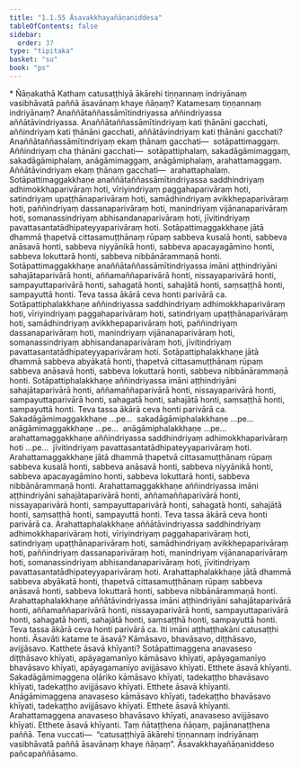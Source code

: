 ```yaml
---
title: "1.1.55 Āsavakkhayañāṇaniddesa"
tableOfContents: false
sidebar:
  order: 37
type: "tipitaka"
basket: "su"
book: "ps"
---
```



<DynamicBreadcrumb />

<Paragraph type="center" book="ps">
* Ñāṇakathā
</Paragraph>


<Division number="107" book="ps" bookNo="26" page="111">

<Paragraph number="632" book="ps">
Kathaṃ catusaṭṭhiyā ākārehi tiṇṇannaṃ indriyānaṃ vasibhāvatā paññā āsavānaṃ khaye ñāṇaṃ? Katamesaṃ tiṇṇannaṃ indriyānaṃ? Anaññātaññassāmītindriyassa aññindriyassa aññātāvindriyassa.
</Paragraph>

<Paragraph number="633" book="ps">
Anaññātaññassāmītindriyaṃ kati ṭhānāni gacchati, aññindriyaṃ kati ṭhānāni gacchati, aññātāvindriyaṃ kati ṭhānāni gacchati? Anaññātaññassāmītindriyaṃ ekaṃ ṭhānaṃ gacchati—  sotāpattimaggaṃ. Aññindriyaṃ cha ṭhānāni gacchati—  sotāpattiphalaṃ, sakadāgāmimaggaṃ, sakadāgāmiphalaṃ, anāgāmimaggaṃ, anāgāmiphalaṃ, arahattamaggaṃ. Aññātāvindriyaṃ ekaṃ ṭhānaṃ gacchati—  arahattaphalaṃ.
</Paragraph>

<Paragraph number="634" book="ps">
Sotāpattimaggakkhaṇe anaññātaññassāmītindriyassa saddhindriyaṃ adhimokkhaparivāraṃ hoti, vīriyindriyaṃ paggahaparivāraṃ hoti, satindriyaṃ upaṭṭhānaparivāraṃ hoti, samādhindriyaṃ avikkhepaparivāraṃ hoti, paññindriyaṃ dassanaparivāraṃ hoti, manindriyaṃ vijānanaparivāraṃ hoti, somanassindriyaṃ abhisandanaparivāraṃ hoti, jīvitindriyaṃ pavattasantatādhipateyyaparivāraṃ hoti. Sotāpattimaggakkhaṇe jātā dhammā ṭhapetvā cittasamuṭṭhānaṃ rūpaṃ sabbeva kusalā honti, sabbeva anāsavā honti, sabbeva niyyānikā honti, sabbeva apacayagāmino honti, sabbeva lokuttarā honti, sabbeva nibbānārammaṇā honti. Sotāpattimaggakkhaṇe anaññātaññassāmītindriyassa imāni aṭṭhindriyāni sahajātaparivārā honti, aññamaññaparivārā honti, nissayaparivārā honti, sampayuttaparivārā honti, sahagatā honti, sahajātā honti, saṃsaṭṭhā honti, sampayuttā honti. Teva tassa ākārā ceva honti parivārā ca.
</Paragraph>

<Paragraph number="635" book="ps">
Sotāpattiphalakkhaṇe aññindriyassa saddhindriyaṃ adhimokkhaparivāraṃ hoti, vīriyindriyaṃ paggahaparivāraṃ hoti, satindriyaṃ upaṭṭhānaparivāraṃ hoti, samādhindriyaṃ avikkhepaparivāraṃ hoti, paññindriyaṃ dassanaparivāraṃ hoti, manindriyaṃ vijānanaparivāraṃ hoti, somanassindriyaṃ abhisandanaparivāraṃ hoti, jīvitindriyaṃ pavattasantatādhipateyyaparivāraṃ hoti. Sotāpattiphalakkhaṇe jātā dhammā sabbeva abyākatā honti, ṭhapetvā cittasamuṭṭhānaṃ rūpaṃ sabbeva anāsavā honti, sabbeva lokuttarā honti, sabbeva nibbānārammaṇā honti. Sotāpattiphalakkhaṇe aññindriyassa imāni aṭṭhindriyāni sahajātaparivārā honti, aññamaññaparivārā honti, nissayaparivārā honti, sampayuttaparivārā honti, sahagatā honti, sahajātā honti, saṃsaṭṭhā honti, sampayuttā honti. Teva tassa ākārā ceva honti parivārā ca.
</Paragraph>

<Paragraph number="636" book="ps">
Sakadāgāmimaggakkhaṇe …pe…  sakadāgāmiphalakkhaṇe …pe…  anāgāmimaggakkhaṇe …pe…  anāgāmiphalakkhaṇe …pe…  arahattamaggakkhaṇe aññindriyassa saddhindriyaṃ adhimokkhaparivāraṃ hoti …pe…  jīvitindriyaṃ pavattasantatādhipateyyaparivāraṃ hoti. Arahattamaggakkhaṇe jātā dhammā ṭhapetvā cittasamuṭṭhānaṃ rūpaṃ sabbeva kusalā honti, sabbeva anāsavā honti, sabbeva niyyānikā honti, sabbeva apacayagāmino honti, sabbeva lokuttarā honti, sabbeva nibbānārammaṇā honti. Arahattamaggakkhaṇe aññindriyassa imāni aṭṭhindriyāni sahajātaparivārā honti, aññamaññaparivārā honti, nissayaparivārā honti, sampayuttaparivārā honti, sahagatā honti, sahajātā honti, saṃsaṭṭhā honti, sampayuttā honti. Teva tassa ākārā ceva honti parivārā ca.
</Paragraph>

<Paragraph number="637" book="ps">
Arahattaphalakkhaṇe aññātāvindriyassa saddhindriyaṃ adhimokkhaparivāraṃ hoti, vīriyindriyaṃ paggahaparivāraṃ hoti, satindriyaṃ upaṭṭhānaparivāraṃ hoti, samādhindriyaṃ avikkhepaparivāraṃ hoti, paññindriyaṃ dassanaparivāraṃ hoti, manindriyaṃ vijānanaparivāraṃ hoti, somanassindriyaṃ abhisandanaparivāraṃ hoti, jīvitindriyaṃ pavattasantatādhipateyyaparivāraṃ hoti. Arahattaphalakkhaṇe jātā dhammā sabbeva abyākatā honti, ṭhapetvā cittasamuṭṭhānaṃ rūpaṃ sabbeva anāsavā honti, sabbeva lokuttarā honti, sabbeva nibbānārammaṇā honti. Arahattaphalakkhaṇe aññātāvindriyassa imāni aṭṭhindriyāni sahajātaparivārā honti, aññamaññaparivārā honti, nissayaparivārā honti, sampayuttaparivārā honti, sahagatā honti, sahajātā honti, saṃsaṭṭhā honti, sampayuttā honti. Teva tassa ākārā ceva honti parivārā ca. Iti imāni aṭṭhaṭṭhakāni catusaṭṭhi honti.
</Paragraph>

<Paragraph number="638" book="ps">
<Emphasis>Āsavā</Emphasis>ti katame te āsavā? Kāmāsavo, bhavāsavo, diṭṭhāsavo, avijjāsavo. Katthete āsavā khīyanti? Sotāpattimaggena anavaseso diṭṭhāsavo khīyati, apāyagamanīyo kāmāsavo khīyati, apāyagamanīyo bhavāsavo khīyati, apāyagamanīyo avijjāsavo khīyati. Etthete āsavā khīyanti. Sakadāgāmimaggena oḷāriko kāmāsavo khīyati, tadekaṭṭho bhavāsavo khīyati, tadekaṭṭho avijjāsavo khīyati. Etthete āsavā khīyanti. Anāgāmimaggena anavaseso kāmāsavo khīyati, tadekaṭṭho bhavāsavo khīyati, tadekaṭṭho avijjāsavo khīyati. Etthete āsavā khīyanti. Arahattamaggena anavaseso bhavāsavo khīyati, anavaseso avijjāsavo khīyati. Etthete āsavā khīyanti. Taṃ ñātaṭṭhena ñāṇaṃ, pajānanaṭṭhena paññā. Tena vuccati—  “catusaṭṭhiyā ākārehi tiṇṇannaṃ indriyānaṃ vasibhāvatā paññā āsavānaṃ khaye ñāṇaṃ”.

</Paragraph>
</Division>

<Paragraph number="639" type="center" book="ps">
Āsavakkhayañāṇaniddeso pañcapaññāsamo.
</Paragraph>